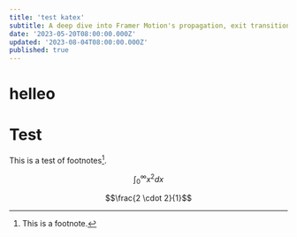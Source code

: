 ```yaml
---
title: 'test katex'
subtitle: A deep dive into Framer Motion's propagation, exit transitions and layout animation patterns through curated examples and interactive playgrounds.
date: '2023-05-20T08:00:00.000Z'
updated: '2023-08-04T08:00:00.000Z'
published: true
---
```


<h1> helleo </h1>

# Test

This is a test of footnotes[^1].


$$\int_0^\infty x^2 dx$$

$$\frac{2 \cdot 2}{1}$$

[^1]: This is a footnote.